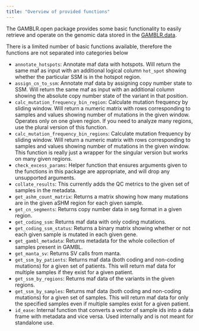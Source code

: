 ```yaml
---
title: "Overview of provided functions"
---
```


The GAMBLR.open package provides some basic functionality to easily retrieve and operate on the genomic data stored in the [GAMBLR.data](https://github.com/morinlab/GAMBLR.data).

::: {.callout-note}
There is a limited number of basic functions available, therefore the functions are not separated into categories below
:::


* `annotate_hotspots`: Annotate maf data with hotspots. Will return the same maf as input with an additional logical column `hot_spot` showing whether the particular SSM is in the hotspot region.
* `assign_cn_to_ssm`: Annotate maf data by assigning copy number state to SSM. Will return the same maf as input with an additional column showing the absolute copy number state of the variant in that position.
* `calc_mutation_frequency_bin_region`: Calculate mutation frequency by sliding window. Will return a numeric matrix with rows corresponding to samples and values showing number of mutations in the given window. Operates only on one given region. If you need to analyze many regions, use the plural version of this function.
* `calc_mutation_frequency_bin_regions`: Calculate mutation frequency by sliding window. Will return a numeric matrix with rows corresponding to samples and values showing number of mutations in the given window. This function is really just a wrapper for the singular version but works on many given regions.
* `check_excess_params`: Helper function that ensures arguments given to the functions in this package are appropriate, and will drop any unsupported arguments.
* `collate_results`: This currently adds the QC metrics to the given set of samples in the metadata.
* `get_ashm_count_matrix`: Returns a matrix showing how many mutations are in the given aSHM region for each given sample.
* `get_cn_segments`: Returns copy number data in seg format in a given region.
* `get_coding_ssm`: Returns maf data with only coding mutations.
* `get_coding_ssm_status`: Returns a binary matrix showing whether or not each given sample is mutated in each given gene.
* `get_gambl_metadata`: Returns metadata for the whole collection of samples present in GAMBL.
* `get_manta_sv`: Returns SV calls from manta.
* `get_ssm_by_patients`: Returns maf data (both coding and non-coding mutations) for a given set of patients. This will return maf data for multiple samples if they exist for a given patient.
* `get_ssm_by_regions`: Returns maf data of the variants in the given regions.
* `get_ssm_by_samples`: Returns maf data (both coding and non-coding mutations) for a given set of samples. This will return maf data for only the specified samples even if multiple samples exist for a given patient.
* `id_ease`: Internal function that converts a vector of sample ids into a data frame with metadata and vice versa. Used internally and is not meant for standalone use.
